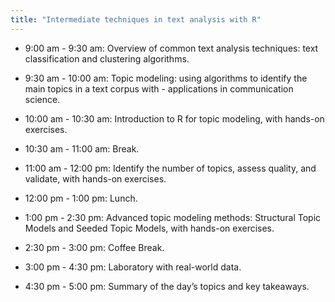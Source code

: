 ```yaml
---
title: "Intermediate techniques in text analysis with R"
---
```


-   9:00 am - 9:30 am: Overview of common text analysis techniques: text classification and clustering algorithms.

-   9:30 am - 10:00 am: Topic modeling: using algorithms to identify the main topics in a text corpus with - applications in communication science.

-   10:00 am - 10:30 am: Introduction to R for topic modeling, with hands-on exercises.

-   10:30 am - 11:00 am: Break.

-   11:00 am - 12:00 pm: Identify the number of topics, assess quality, and validate, with hands-on exercises.

-   12:00 pm - 1:00 pm: Lunch.

-   1:00 pm - 2:30 pm: Advanced topic modeling methods: Structural Topic Models and Seeded Topic Models, with hands-on exercises.

-   2:30 pm - 3:00 pm: Coffee Break.

-   3:00 pm - 4:30 pm: Laboratory with real-world data.

-   4:30 pm - 5:00 pm: Summary of the day's topics and key takeaways.
